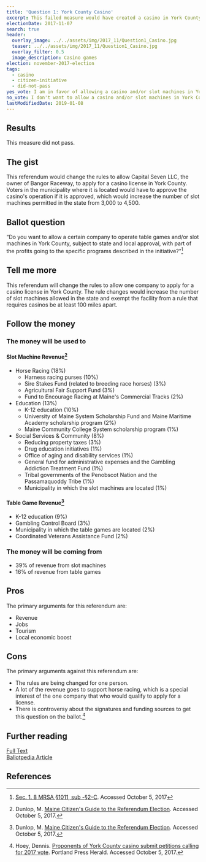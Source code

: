 ```yaml
---
title: 'Question 1: York County Casino'
excerpt: This failed measure would have created a casino in York County.
electionDate: 2017-11-07
search: true
header:
  overlay_image: ../../assets/img/2017_11/Question1_Casino.jpg
  teaser: ../../assets/img/2017_11/Question1_Casino.jpg
  overlay_filter: 0.5
  image_description: Casino games
election: november-2017-election
tags:
  - casino
  - citizen-initiative
  - did-not-pass
yes_vote: I am in favor of allowing a casino and/or slot machines in York County.
no_vote: I don't want to allow a casino and/or slot machines in York County.
lastModifiedDate: 2019-01-08
---
```


## Results

This measure did not pass.

## The gist

This referendum would change the rules to allow Capital Seven LLC, the owner of Bangor Raceway, to apply for a casino license in York County. Voters in the municipality where it is located would have to approve the casino's operation if it is approved, which would increase the number of slot machines permitted in the state from 3,000 to 4,500.

## Ballot question

“Do you want to allow a certain company to operate table games and/or slot machines in York County, subject to state and local approval, with part of the profits going to the specific programs described in the initiative?”[^2]

<YesNoTable yesContent={frontmatter.yes_vote} noContent={frontmatter.no_vote} />

## Tell me more

This referendum will change the rules to allow one company to apply for a casino license in York County. The rule changes would increase the number of slot machines allowed in the state and exempt the facility from a rule that requires casinos be at least 100 miles apart.

## Follow the money

### The money will be used to

#### Slot Machine Revenue[^3]

- Horse Racing (18%)
  - Harness racing purses (10%)
  - Sire Stakes Fund (related to breeding race horses) (3%)
  - Agricultural Fair Support Fund (3%)
  - Fund to Encourage Racing at Maine's Commercial Tracks (2%)
- Education (13%)
  - K-12 education (10%)
  - University of Maine System Scholarship Fund and Maine Maritime Academy scholarship program (2%)
  - Maine Community College System scholarship program (1%)
- Social Services & Community (8%)
  - Reducing property taxes (3%)
  - Drug education initiatives (1%)
  - Office of aging and disability services (1%)
  - General fund for administrative expenses and the Gambling Addiction Treatment Fund (1%)
  - Tribal governments of the Penobscot Nation and the Passamaquoddy Tribe (1%)
  - Municipality in which the slot machines are located (1%)

#### Table Game Revenue[^3]

- K-12 education (9%)
- Gambling Control Board (3%)
- Municipality in which the table games are located (2%)
- Coordinated Veterans Assistance Fund (2%)

### The money will be coming from

- 39% of revenue from slot machines
- 16% of revenue from table games

## Pros

The primary arguments for this referendum are:

- Revenue
- Jobs
- Tourism
- Local economic boost

## Cons

The primary arguments against this referendum are:

- The rules are being changed for one person.
- A lot of the revenue goes to support horse racing, which is a special interest of the one company that who would qualify to apply for a license.
- There is controversy about the signatures and funding sources to get this question on the ballot.[^4]

## Further reading

[Full Text](http://www.maine.gov/sos/cec/elec/citizens/yorkcasino.pdf)
<br />[Ballotpedia Article](<https://ballotpedia.org/Maine_Question_1,_Casino_or_Slot_Machines_in_York_County_Initiative_(2017)>)

## References

[^2]: [Sec. 1. 8 MRSA §1011, sub -§2-C](http://www.maine.gov/sos/cec/elec/citizens/yorkcasino.pdf). Accessed October 5, 2017

[^3]: Dunlop, M. [Maine Citizen's Guide to the Referendum Election](http://www.maine.gov/sos/cec/elec/upcoming/citizensguide2017.pdf). Accessed October 5, 2017.

[^4]: Hoey, Dennis. [Proponents of York County casino submit petitions calling for 2017 vote](http://www.pressherald.com/2016/12/27/proponents-of-york-county-casino-submit-petition-signatures-to-secretary-of-state/). Portland Press Herald. Accessed October 5, 2017.

